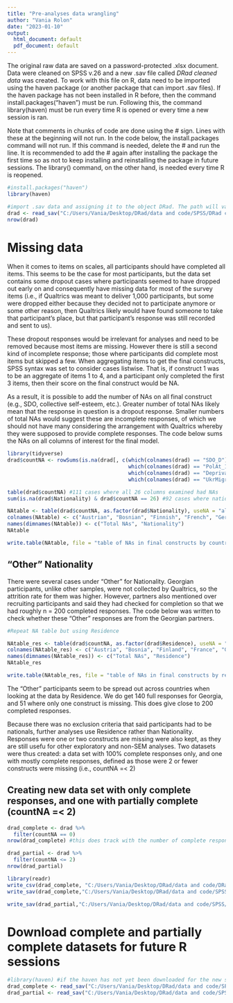 ```yaml
---
title: "Pre-analyses data wrangling"
author: "Vania Rolon"
date: "2023-01-10"
output:
  html_document: default
  pdf_document: default
---
```


The original raw data are saved on a password-protected .xlsx document. Data were cleaned on SPSS v.26 and a new .sav file called *DRad cleaned data* was created. To work with this file on R, data need to be imported using the haven package (or another package that can import .sav files). If the haven package has not been installed in R before, then the command install.packages("haven") must be run. Following this, the command library(haven) must be run every time R is opened or every time a new session is ran.

Note that comments in chunks of code are done using the # sign. Lines with these at the beginning will not run. In the code below, the install.packages command will not run. If this command is needed, delete the # and run the line. It is recommended to add the # again after installing the package the first time so as not to keep installing and reinstalling the package in future sessions. The library() command, on the other hand, is needed every time R is reopened.

```r
#install.packages("haven")
library(haven)

#import .sav data and assigning it to the object DRad. The path will vary from user to user, as everyone will have saved the cleaned data in different locations of their devices. Replace this path accordingly
drad <- read_sav("C:/Users/Vania/Desktop/DRad/data and code/SPSS/DRad cleaned data.sav")
nrow(drad)
```

# Missing data

When it comes to items on scales, all participants should have completed all items. This seems to be the case for most participants, but the data set contains some dropout cases where participants seemed to have dropped out early on and consequently have missing data for most of the survey items (i.e., if Qualtrics was meant to deliver 1,000 participants, but some were dropped either because they decided not to participate anymore or some other reason, then Qualtrics likely would have found someone to take that participant's place, but that participant's response was still recorded and sent to us).

These dropout responses would be irrelevant for analyses and need to be removed because most items are missing. However there is still a second kind of incomplete response; those where participants did complete most items but skipped a few. When aggregating items to get the final constructs, SPSS syntax was set to consider cases listwise. That is, if construct 1 was to be an aggregate of items 1 to 4, and a participant only completed the first 3 items, then their score on the final construct would be NA.

As a result, it is possible to add the number of NAs on all final construct (e.g., SDO, collective self-esteem, etc.). Greater number of total NAs likely mean that the response in question is a dropout response. Smaller numbers of total NAs would suggest these are incomplete responses, of which we should not have many considering the arrangement with Qualtrics whereby they were supposed to provide complete responses. The code below sums the NAs on all columns of interest for the final model.

```r
library(tidyverse)
drad$countNA <- rowSums(is.na(drad[, c(which(colnames(drad) == "SDO_D"):which(colnames(drad) == "Alienation"), 
                                       which(colnames(drad) == "PolAt_1"), which(colnames(drad) == "PolAt_2"),
                                       which(colnames(drad) == "Deprivation_1"), which(colnames(drad) == "Deprivation_2"),
                                       which(colnames(drad) == "UkrMigrant"), which(colnames(drad) == "RusMigrant"))]))

table(drad$countNA) #111 cases where all 26 columns examined had NAs
sum(is.na(drad$Nationality) & drad$countNA == 26) #92 cases where nationality AND all 26 columns are missing, need to make table by countNA and Nationality. The 92 cases where nationality and the columns are missing are dropouts

NAtable <- table(drad$countNA, as.factor(drad$Nationality), useNA = "always")
colnames(NAtable) <- c("Austrian", "Bosnian", "Finnish", "French", "German", "Hungarian", "Israeli", "Italian", "Jordanian", "Kosovan", "Polish", "Serbian", "Slovenian", "Turkish", "Georgian", "English", "Other", "NAs")
names(dimnames(NAtable)) <- c("Total NAs", "Nationality")
NAtable

write.table(NAtable, file = "table of NAs in final constructs by country.txt", sep = ",", quote = FALSE, row.names = TRUE)
```

## "Other" Nationality

There were several cases under "Other" for Nationality. Georgian participants, unlike other samples, were not collected by Qualtrics, so the attrition rate for them was higher. However, partners also mentioned over recruiting participants and said they had checked for completion so that we had roughly n = 200 completed responses. The code below was written to check whether these "Other" responses are from the Georgian partners.

```r
#Repeat NA table but using Residence

NAtable_res <- table(drad$countNA, as.factor(drad$Residence), useNA = "always")
colnames(NAtable_res) <- c("Austria", "Bosnia", "Finland", "France", "Georgia", "Germany", "Hungary", "Israel", "Italy", "Jordan", "Kosovo", "Poland", "Serbia", "Slovenia", "Turkey", "UK", "NAs")
names(dimnames(NAtable_res)) <- c("Total NAs", "Residence")
NAtable_res

write.table(NAtable_res, file = "table of NAs in final constructs by residence.txt", sep = ",", quote = FALSE, row.names = TRUE)
```

The "Other" participants seem to be spread out across countries when looking at the data by Residence. We do get 140 full responses for Georgia, and 51 where only one construct is missing. This does give close to 200 completed responses.

Because there was no exclusion criteria that said participants had to be nationals, further analyses use Residence rather than Nationality. Responses were one or two constructs are missing were also kept, as they are still usefu for other exploratory and non-SEM analyses. Two datasets were thus created: a data set with 100% complete responses only, and one with mostly complete responses, defined as those were 2 or fewer constructs were missing (i.e., countNA =< 2)

## Creating new data set with only complete responses, and one with partially complete (countNA =< 2)

```r
drad_complete <- drad %>%
  filter(countNA == 0)
nrow(drad_complete) #this does track with the number of complete responses in both the Nationality and Residence tables

drad_partial <- drad %>%
  filter(countNA <= 2)
nrow(drad_partial)

library(readr)
write_csv(drad_complete, "C:/Users/Vania/Desktop/DRad/data and code/DRad complete responses for SEM.csv") #keeps less detail than .sav
write_sav(drad_complete,"C:/Users/Vania/Desktop/DRad/data and code/SPSS/complete responses for SEM.sav")

write_sav(drad_partial,"C:/Users/Vania/Desktop/DRad/data and code/SPSS/partially complete responses for SEM.sav")
```

# Download complete and partially complete datasets for future R sessions

```r
#library(haven) #if the haven has not yet been downloaded for the new session
drad_complete <- read_sav("C:/Users/Vania/Desktop/DRad/data and code/SPSS/complete responses for SEM.sav")
drad_partial <- read_sav("C:/Users/Vania/Desktop/DRad/data and code/SPSS/partially complete responses for SEM.sav")

```
